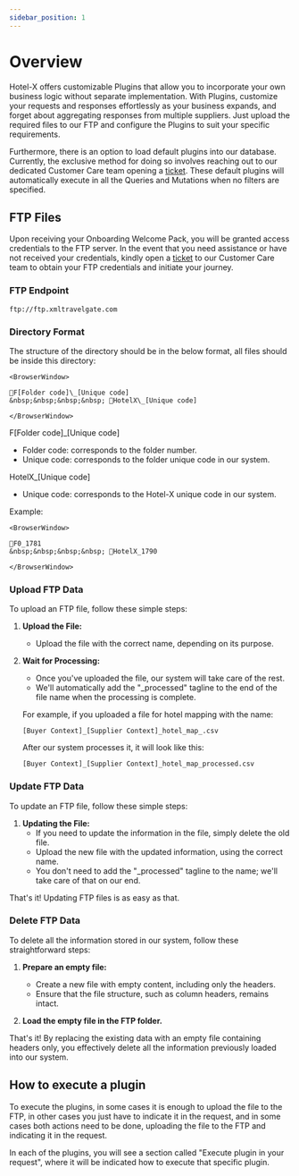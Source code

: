 ```yaml
---
sidebar_position: 1
---
```


# Overview

Hotel-X offers customizable Plugins that allow you to incorporate your own business logic without separate implementation. With Plugins, customize your requests and responses effortlessly as your business expands, and forget about aggregating responses from multiple suppliers. Just upload the required files to our FTP and configure the Plugins to suit your specific requirements.

Furthermore, there is an option to load default plugins into our database. Currently, the exclusive method for doing so involves reaching out to our dedicated Customer Care team opening a [ticket](https://app.travelgatex.com/tickets). These default plugins will automatically execute in all the Queries and Mutations when no filters are specified.

## FTP Files

Upon receiving your Onboarding Welcome Pack, you will be granted access credentials to the FTP server. In the event that you need assistance or have not received your credentials, kindly open a [ticket](https://app.travelgatex.com/tickets) to our Customer Care team to obtain your FTP credentials and initiate your journey.

### FTP Endpoint

```
ftp://ftp.xmltravelgate.com
```

### Directory Format

The structure of the directory should be in the below format, all files should be inside this directory:

```mdx-code-block
<BrowserWindow>

📁F[Folder code]\_[Unique code]  
&nbsp;&nbsp;&nbsp;&nbsp; 📁HotelX\_[Unique code]

</BrowserWindow>
```

F[Folder code]_[Unique code]
* Folder code: corresponds to the folder number.
* Unique code: corresponds to the folder unique code in our system.

HotelX_[Unique code]
* Unique code: corresponds to the Hotel-X unique code in our system.

Example: 

```mdx-code-block
<BrowserWindow>

📁F0_1781  
&nbsp;&nbsp;&nbsp;&nbsp; 📁HotelX_1790

</BrowserWindow>
```

### Upload FTP Data

To upload an FTP file, follow these simple steps:

1. **Upload the File:**
   - Upload the file with the correct name, depending on its purpose.

2. **Wait for Processing:**
   - Once you've uploaded the file, our system will take care of the rest.
   - We'll automatically add the "_processed" tagline to the end of the file name when the processing is complete.

   For example, if you uploaded a file for hotel mapping with the name:
   ```
   [Buyer Context]_[Supplier Context]_hotel_map_.csv
   ```

   After our system processes it, it will look like this:
   ```
   [Buyer Context]_[Supplier Context]_hotel_map_processed.csv
   ```

### Update FTP Data

To update an FTP file, follow these simple steps:

1. **Updating the File:**
   - If you need to update the information in the file, simply delete the old file.
   - Upload the new file with the updated information, using the correct name.
   - You don't need to add the "_processed" tagline to the name; we'll take care of that on our end.

That's it! Updating FTP files is as easy as that.


### Delete FTP Data

To delete all the information stored in our system, follow these straightforward steps:

1. **Prepare an empty file:**
   - Create a new file with empty content, including only the headers.
   - Ensure that the file structure, such as column headers, remains intact.

2. **Load the empty file in the FTP folder.**

That's it! By replacing the existing data with an empty file containing headers only, you effectively delete all the information previously loaded into our system.


## How to execute a plugin

To execute the plugins, in some cases it is enough to upload the file to the FTP, in other cases you just have to indicate it in the request, and in some cases both actions need to be done, uploading the file to the FTP and indicating it in the request.

In each of the plugins, you will see a section called "Execute plugin in your request", where it will be indicated how to execute that specific plugin.